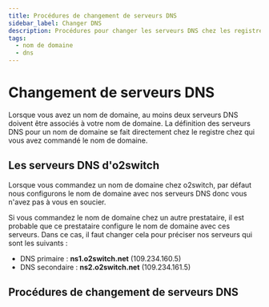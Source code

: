 ```yaml
---
title: Procédures de changement de serveurs DNS
sidebar_label: Changer DNS
description: Procédures pour changer les serveurs DNS chez les registres les plus utilisés
tags:
  - nom de domaine
  - dns
---
```

# Changement de serveurs DNS

Lorsque vous avez un nom de domaine, au moins deux serveurs DNS doivent être associés à votre nom de domaine. La
définition des serveurs DNS pour un nom de domaine se fait directement chez le registre chez qui vous avez commandé le
nom de domaine.

## Les serveurs DNS d'o2switch

Lorsque vous commandez un nom de domaine chez o2switch, par défaut nous configurons le nom de domaine avec nos serveurs
DNS donc vous n'avez pas à vous en soucier.

Si vous commandez le nom de domaine chez un autre prestataire, il est probable que ce prestataire configure le nom de
domaine avec ces serveurs. Dans ce cas, il faut changer cela pour préciser nos serveurs qui sont les suivants :
  * DNS primaire : **ns1.o2switch.net** (109.234.160.5)
  * DNS secondaire : **ns2.o2switch.net** (109.234.161.5)

## Procédures de changement de serveurs DNS


<DocCardList />

